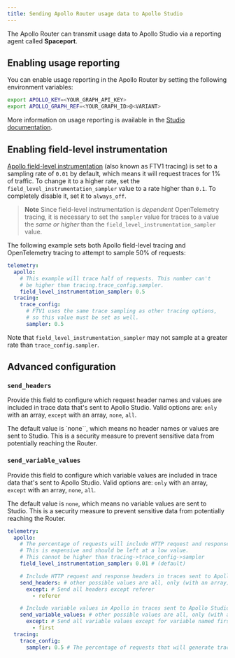 ```yaml
---
title: Sending Apollo Router usage data to Apollo Studio
---
```


The Apollo Router can transmit usage data to Apollo Studio via a reporting agent called **Spaceport**.

## Enabling usage reporting

You can enable usage reporting in the Apollo Router by setting the following environment variables:

```bash
export APOLLO_KEY=<YOUR_GRAPH_API_KEY>
export APOLLO_GRAPH_REF=<YOUR_GRAPH_ID>@<VARIANT>
```

More information on usage reporting is available in the [Studio documentation](/studio/metrics/usage-reporting/).

## Enabling field-level instrumentation

[Apollo field-level instrumentation](https://www.apollographql.com/docs/federation/metrics) (also known as FTV1 tracing) is set to a sampling rate of `0.01` by default, which means it will request traces for 1% of traffic.  To change it to a higher rate, set the `field_level_instrumentation_sampler` value to a rate higher than `0.1`. To completely disable it, set it to `always_off`.

> **Note**
> Since field-level instrumentation is _dependent_ OpenTelemetry tracing, it is necessary to set the `sampler` value for traces to a value the _same or higher_ than the `field_level_instrumentation_sampler` value.

The following example sets both Apollo field-level tracing and OpenTelemetry tracing to attempt to sample 50% of requests:


```yaml
telemetry:
  apollo:
    # This example will trace half of requests. This number can't
    # be higher than tracing.trace_config.sampler.
    field_level_instrumentation_sampler: 0.5
  tracing:
    trace_config:
      # FTV1 uses the same trace sampling as other tracing options,
      # so this value must be set as well.
      sampler: 0.5
```

Note that `field_level_instrumentation_sampler` may not sample at a greater rate than `trace_config.sampler`.

## Advanced configuration

### `send_headers`

Provide this field to configure which request header names and values are included in trace data that's sent to Apollo Studio. Valid options are: `only` with an array, `except` with an array, `none`, `all`.

The default value is `none``, which means no header names or values are sent to Studio. This is a security measure to prevent sensitive data from potentially reaching the Router.

### `send_variable_values`

Provide this field to configure which variable values are included in trace data that's sent to Apollo Studio. Valid options are: `only` with an array, `except` with an array, `none`, `all`.

The default value is `none`, which means no variable values are sent to Studio. This is a security measure to prevent sensitive data from potentially reaching the Router.

```yaml title="router.yaml"
telemetry:
  apollo:
    # The percentage of requests will include HTTP request and response headers in traces sent to Apollo Studio.
    # This is expensive and should be left at a low value.
    # This cannot be higher than tracing->trace_config->sampler
    field_level_instrumentation_sampler: 0.01 # (default)

    # Include HTTP request and response headers in traces sent to Apollo Studio
    send_headers: # other possible values are all, only (with an array), except (with an array), none (by default)
      except: # Send all headers except referer
        - referer

    # Include variable values in Apollo in traces sent to Apollo Studio
    send_variable_values: # other possible values are all, only (with an array), except (with an array), none (by default)
      except: # Send all variable values except for variable named first
        - first
  tracing:
    trace_config:
      sampler: 0.5 # The percentage of requests that will generate traces (a rate or `always_on` or `always_off`)
```
